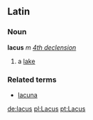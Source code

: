 ==Latin==
===Noun===
'''lacus''' ''m'' ''[[Wiktionary Appendix:Latin fourth declension|4th declension]]''

#a [[lake]]
===Related terms===
*[[lacuna]]

[[de:lacus]]
[[pl:Lacus]]
[[pt:Lacus]]